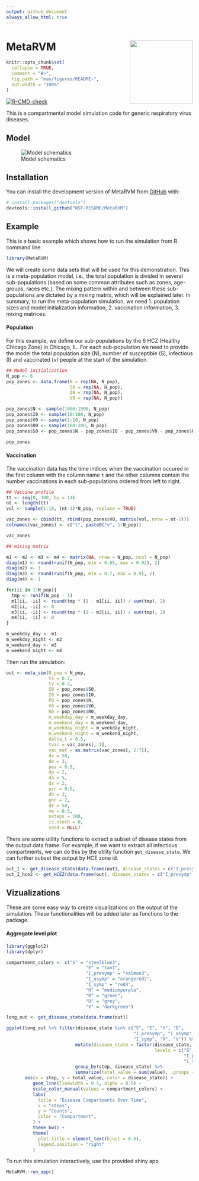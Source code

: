 ```yaml
---
output: github_document
always_allow_html: true
---
```


<!-- README.md is generated from README.Rmd. Please edit that file -->

# MetaRVM <img src="inst/logo.png" width="170px" align="right" /> 


```r
knitr::opts_chunk$set(
  collapse = TRUE,
  comment = "#>",
  fig.path = "man/figures/README-",
  out.width = "100%"
)
```

<!-- badges: start -->
[![R-CMD-check](https://github.com/NSF-RESUME/MetaRVM/actions/workflows/R-CMD-check.yaml/badge.svg)](https://github.com/NSF-RESUME/MetaRVM/actions/workflows/R-CMD-check.yaml)
<!-- badges: end -->

This is a compartmental model simulation code for generic respiratory virus diseases.

## Model

![Model schematics](man/figures/metaRVM.png)

## Installation

You can install the development version of MetaRVM from [GitHub](https://github.com/) with:

``` r
# install.packages("devtools")
devtools::install_github("NSF-RESUME/MetaRVM")
```

## Example

This is a basic example which shows how to run the simulation from R command line.

```r
library(MetaRVM)
```

We will create some data sets that will be used for this demonstration. This is a meta-population model, i.e., the total population is divided in several sub-populations (based on some common attributes such as zones, age-groups, races etc.). The mixing pattern within and between these sub-populations are dictated by a mixing matrix, which will be explained later. In summary, to run the meta-population simulation, we need 
1. population sizes and model initialization information,
2. vaccination information,
3. mixing matrices.

#### Population

For this example, we define our sub-populations by the 6 HCZ (Healthy Chicago Zone) in Chicago, IL. For each sub-population we need to provide the model the total population size (N), number of susceptible (S), infectious (I) and vaccinated (v) people at the start of the simulation.

```r
## Model initialization
N_pop <- 6
pop_zones <- data.frame(N = rep(NA, N_pop),
                        S0 = rep(NA, N_pop),
                        I0 = rep(NA, N_pop),
                        V0 = rep(NA, N_pop))

pop_zones$N <- sample(1000:1500, N_pop)
pop_zones$I0 <- sample(10:100, N_pop)
pop_zones$V0 <- sample(1:10, N_pop)
pop_zones$R0 <- sample(100:200, N_pop)
pop_zones$S0 <- pop_zones$N - pop_zones$I0 - pop_zones$V0 - pop_zones$R0

pop_zones
```

#### Vaccination

The vaccination data has the time indices when the vaccination occured in the first column with the column name `t` and the other columns contain the number vaccinations in each sub-populations ordered from left to right. 

```r
## Vaccine profile
tt <- seq(0, 100, by = 14)
nt <- length(tt)
vol <- sample(1:10, (nt-1)*N_pop, replace = TRUE)

vac_zones <- cbind(tt, rbind(pop_zones$V0, matrix(vol, nrow = nt-1)))
colnames(vac_zones) <- c("t", paste0("v", 1:N_pop))

vac_zones
```



```r
## mixing matrix

m1 <- m2 <- m3 <- m4 <- matrix(NA, nrow = N_pop, ncol = N_pop)
diag(m1) <- round(runif(N_pop, min = 0.85, max = 0.92), 2)
diag(m2) <- 1
diag(m3) <- round(runif(N_pop, min = 0.7, max = 0.9), 2)
diag(m4) <- 1

for(ii in 1:N_pop){
  tmp <- runif(N_pop - 1)
  m1[ii, -ii] <- round(tmp * (1 - m1[ii, ii]) / sum(tmp), 2)
  m2[ii, -ii] <- 0
  m3[ii, -ii] <- round(tmp * (1 - m3[ii, ii]) / sum(tmp), 2)
  m4[ii, -ii] <- 0
}

m_weekday_day <- m1
m_weekday_night <- m2
m_weekend_day <- m3
m_weekend_night <- m4
```

Then run the simulation:

```r
out <- meta_sim(N_pop = N_pop,
                ts = 0.7,
                tv = 0.2,
                S0 = pop_zones$S0,
                I0 = pop_zones$I0,
                P0 = pop_zones$N,
                V0 = pop_zones$V0,
                R0 = pop_zones$R0,
                m_weekday_day = m_weekday_day,
                m_weekend_day = m_weekend_day,
                m_weekday_night = m_weekday_night,
                m_weekend_night = m_weekend_night,
                delta_t = 0.5,
                tvac = vac_zones[, 1],
                vac_mat = as.matrix(vac_zones[, 2:7]),
                dv = 50,
                de = 3,
                pea = 0.5,
                dp = 2,
                da = 5,
                ds = 2,
                psr = 0.5,
                dh = 3,
                phr = 2,
                dr = 50,
                ve = 0.5,
                nsteps = 100,
                is.stoch = 0,
                seed = NULL)
```

There are some utility functions to extract a subset of disease states from the output data frame. For example, if we want to extract all infectious compartments, we can do this by the utility function `get_disease_state`. We can further subset the output by HCE zone id.

```r
out_I <- get_disease_state(data.frame(out), disease_states = c("I_presymp", "I_asymp", "I_symp"))
out_I_hce2 <- get_HCEZ(data.frame(out), disease_states = c("I_presymp", "I_asymp", "I_symp"), HCEZ_id = 2)
```

## Vizualizations

These are some easy way to create visualizations on the output of the simulation. These functionalities will be added later as functions to the package.

#### Aggregate level plot

```r
library(ggplot2)
library(dplyr)

compartment_colors <- c("S" = "steelblue3",
                              "E" = "tan1",
                              "I_presymp" = "salmon3",
                              "I_asymp" = "orangered2",
                              "I_symp" = "red4",
                              "H" = "mediumpurple",
                              "R" = "green",
                              "D" = "grey",
                              "V" = "darkgreen")

long_out <- get_disease_state(data.frame(out))

ggplot(long_out %>% filter(disease_state %in% c("S", "E", "H", "D",
                                                "I_presymp", "I_asymp",
                                                "I_symp", "R", "V")) %>%
                          mutate(disease_state = factor(disease_state,
                                                        levels = c("S", "E", "H", "D",
                                                                   "I_presymp", "I_asymp",
                                                                   "I_symp", "R", "V"))) %>%
                          group_by(step, disease_state) %>%
                          summarize(total_value = sum(value), .groups = "drop"),
       aes(x = step, y = total_value, color = disease_state)) +
          geom_line(linewidth = 0.5, alpha = 0.5) +
          scale_color_manual(values = compartment_colors) +
          labs(
            title = "Disease Compartments Over Time",
            x = "steps",
            y = "Counts",
            color = "Compartment",
          ) +
          theme_bw() +
          theme(
            plot.title = element_text(hjust = 0.5),
            legend.position = "right"
          )
```


To run this simulation interactively, use the provided shiny app

```r
MetaRVM::run_app()
```
